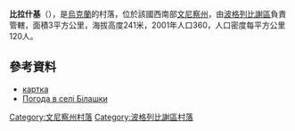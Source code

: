 {{coord|49|30|33|N|29|10|15|E|scale:30000|display=title}}

'''比拉什基'''（{{lang-uk|Білашки}}），是[[烏克蘭|烏克蘭]]的村落，位於該國西南部[[文尼察州|文尼察州]]，由[[波格列比謝區|波格列比謝區]]負責管轄，面積3平方公里，海拔高度241米，2001年人口360，人口密度每平方公里120人。

==參考資料==
*[http://gska2.rada.gov.ua/pls/z7502/A005?rdat1=29.06.2010&rf7571=2763 картка]{{dead link|date=2018年3月 |bot=InternetArchiveBot |fix-attempted=yes }}
* [http://weather.in.ua/ua/vinnickaja/1213 Погода в селі Білашки] {{Wayback|url=http://weather.in.ua/ua/vinnickaja/1213 |date=20160305220905 }}

[[Category:文尼察州村落|Category:文尼察州村落]]
[[Category:波格列比謝區村落|Category:波格列比謝區村落]]


{{Vinnytsia-geo-stub}}